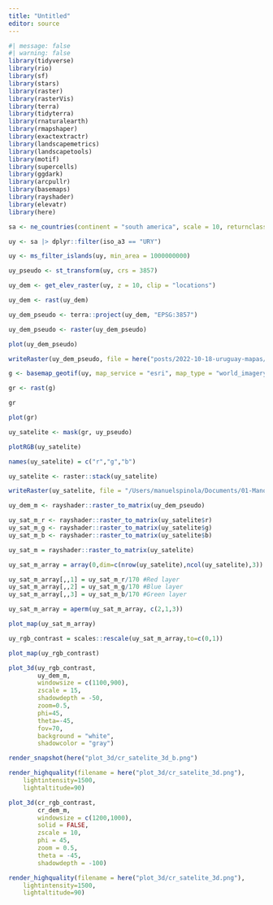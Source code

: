 ```yaml
---
title: "Untitled"
editor: source
---
```


```r
#| message: false
#| warning: false
library(tidyverse)
library(rio)
library(sf)
library(stars)
library(raster)
library(rasterVis)
library(terra)
library(tidyterra)
library(rnaturalearth)
library(rmapshaper)
library(exactextractr)
library(landscapemetrics)
library(landscapetools)
library(motif)
library(supercells)
library(ggdark)
library(arcpullr)
library(basemaps)
library(rayshader)
library(elevatr)
library(here)
```

```r
sa <- ne_countries(continent = "south america", scale = 10, returnclass = "sf")
```

```r
uy <- sa |> dplyr::filter(iso_a3 == "URY")
```

```r
uy <- ms_filter_islands(uy, min_area = 1000000000)
```

```r
uy_pseudo <- st_transform(uy, crs = 3857)
```

```r
uy_dem <- get_elev_raster(uy, z = 10, clip = "locations")
```

```r
uy_dem <- rast(uy_dem)
```

```r
uy_dem_pseudo <- terra::project(uy_dem, "EPSG:3857")
```

```r
uy_dem_pseudo <- raster(uy_dem_pseudo)
```


```r
plot(uy_dem_pseudo)
```


```r
writeRaster(uy_dem_pseudo, file = here("posts/2022-10-18-uruguay-mapas/rasters/uy_dem_pseudo.tif"), overwrite = TRUE)
```

```r
g <- basemap_geotif(uy, map_service = "esri", map_type = "world_imagery")
```

```r
gr <- rast(g)
```

```r
gr
```

```r
plot(gr)
```

```r
uy_satelite <- mask(gr, uy_pseudo)
```

```r
plotRGB(uy_satelite)
```

```r
names(uy_satelite) = c("r","g","b")
```

```r
uy_satelite <- raster::stack(uy_satelite)
```

```r
writeRaster(uy_satelite, file = "/Users/manuelspinola/Documents/01-Manolo/R_ciencia_datos_blog_quarto/posts/2022-10-18-uruguay-mapas/rasters/uy_satelite.tif", overwrite = TRUE)
```

```r
uy_dem_m <- rayshader::raster_to_matrix(uy_dem_pseudo)
```

```r
uy_sat_m_r <- rayshader::raster_to_matrix(uy_satelite$r)
uy_sat_m_g <- rayshader::raster_to_matrix(uy_satelite$g)
uy_sat_m_b <- rayshader::raster_to_matrix(uy_satelite$b)
```

```r
uy_sat_m = rayshader::raster_to_matrix(uy_satelite)
```

```r
uy_sat_m_array = array(0,dim=c(nrow(uy_satelite),ncol(uy_satelite),3))
```

```r
uy_sat_m_array[,,1] = uy_sat_m_r/170 #Red layer
uy_sat_m_array[,,2] = uy_sat_m_g/170 #Blue layer
uy_sat_m_array[,,3] = uy_sat_m_b/170 #Green layer
```

```r
uy_sat_m_array = aperm(uy_sat_m_array, c(2,1,3))
```

```r
plot_map(uy_sat_m_array)
```

```r
uy_rgb_contrast = scales::rescale(uy_sat_m_array,to=c(0,1))
```

```r
plot_map(uy_rgb_contrast)
```

```r
plot_3d(uy_rgb_contrast,
        uy_dem_m,
        windowsize = c(1100,900),
        zscale = 15,
        shadowdepth = -50,
        zoom=0.5,
        phi=45,
        theta=-45,
        fov=70,
        background = "white",
        shadowcolor = "gray")
```


```r
render_snapshot(here("plot_3d/cr_satelite_3d_b.png")
```

```r
render_highquality(filename = here("plot_3d/cr_satelite_3d.png"),
	lightintensity=1500,
	lightaltitude=90)
```


```r
plot_3d(cr_rgb_contrast,
        cr_dem_m,
        windowsize = c(1200,1000), 
        solid = FALSE, 
        zscale = 10,
        phi = 45, 
        zoom = 0.5, 
        theta = -45,
        shadowdepth = -100)
```

```r
render_highquality(filename = here("plot_3d/cr_satelite_3d.png"),
	lightintensity=1500,
	lightaltitude=90)
```
